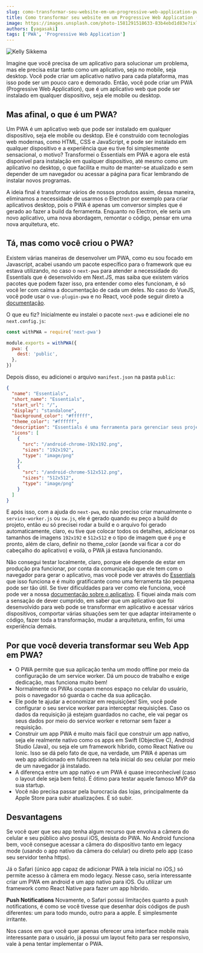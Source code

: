 ```yaml
---
slug: como-transformar-seu-website-em-um-progressive-web-application-pwa
title: Como transformar seu website em um Progressive Web Application (PWA)
image: https://images.unsplash.com/photo-1581291518633-83b4ebd1d83e?ixlib=rb-4.0.3&ixid=MnwxMjA3fDB8MHxwaG90by1wYWdlfHx8fGVufDB8fHx8&auto=format&fit=crop&w=870&q=80
authors: [yagasaki]
tags: ['PWA', 'Progressive Web Application']
---
```


![](https://images.unsplash.com/photo-1581291518633-83b4ebd1d83e?ixlib=rb-4.0.3&ixid=MnwxMjA3fDB8MHxwaG90by1wYWdlfHx8fGVufDB8fHx8&auto=format&fit=crop&w=870&q=80 "Kelly Sikkema")

Imagine que você precisa de um aplicativo para solucionar um problema, mas ele precisa estar tanto como um aplicativo, seja
no mobile, seja desktop. Você pode criar um aplicativo nativo para cada plataforma, mas isso pode ser um pouco caro e
demorado. Então, você pode criar um PWA (Progressive Web Application), que é um aplicativo web que pode ser instalado em
qualquer dispositivo, seja ele mobile ou desktop.

## Mas afinal, o que é um PWA?

Um PWA é um aplicativo web que pode ser instalado em qualquer dispositivo, seja ele mobile ou desktop. Ele é construído com
tecnologias web modernas, como HTML, CSS e JavaScript, e pode ser instalado em qualquer dispositivo e a experiência que eu
tive foi simplesmente sensacional, o motivo? Transformei o Essentials em PWA e agora ele está disponível para instalação em
qualquer dispositivo, até mesmo como um aplicativo no desktop, o que facilita e muito de manter-se atualizado e sem depender
de um navegador ou acessar a página para ficar lembrando de instalar novos programas.

A ideia final é transformar vários de nossos produtos assim, dessa maneira, eliminamos a necessidade de usarmos o Electron
por exemplo para criar aplicativos desktop, pois o PWA é apenas um conversor simples que é gerado ao fazer a build da
ferramenta. Enquanto no Electron, ele seria um novo aplicativo, uma nova abordagem, remontar o código, pensar em uma nova
arquitetura, etc.

## Tá, mas como você criou o PWA?

Existem várias maneiras de desenvolver um PWA, como eu sou focado em Javascript, acabei usando um pacote específico para o
framework que eu estava utilizando, no caso o `next-pwa` para atender a necessidade do Essentials que é desenvolvido em
Next.JS, mas saiba que existem vários pacotes que podem fazer isso, pra entender como eles funcionam, é só você ler com calma
a documentação de cada um deles. No caso do VueJS, você pode usar o `vue-plugin-pwa` e no React, você pode seguir direto a
[documentação](https://create-react-app.dev/docs/making-a-progressive-web-app?ref=yagasaki.dev/blog).

O que eu fiz? Inicialmente eu instalei o pacote `next-pwa` e adicionei ele no `next.config.js`:

```js
const withPWA = require('next-pwa')

module.exports = withPWA({
  pwa: {
    dest: 'public',
  },
})
```

Depois disso, eu adicionei o arquivo `manifest.json` na pasta `public`:

```json
{
  "name": "Essentials",
  "short_name": "Essentials",
  "start_url": "/",
  "display": "standalone",
  "background_color": "#ffffff",
  "theme_color": "#ffffff",
  "description": "Essentials é uma ferramenta para gerenciar seus projetos de forma simples e rápida.",
  "icons": [
    {
      "src": "/android-chrome-192x192.png",
      "sizes": "192x192",
      "type": "image/png"
    },
    {
      "src": "/android-chrome-512x512.png",
      "sizes": "512x512",
      "type": "image/png"
    }
  ]
}
```

E após isso, com a ajuda do `next-pwa`, eu não preciso criar manualmente o `service-worker.js` ou `sw.js`, ele é gerado
quando eu peço a build do projeto, então eu só precisei rodar a build e o arquivo foi gerado automaticamente, claro, eu tive
que colocar todos os detalhes, adicionar os tamanhos de imagens `192x192` e `512x512` e o tipo de imagem que é `png` e
pronto, além de claro, definir no theme_color (aonde vai ficar a cor do cabeçalho do aplicativo) e voilà, o PWA já estava
funcionando.

Não consegui testar localmente, claro, porque ele depende de estar em produção pra funcionar, por conta da comunicação que
ele tem com o navegador para gerar o aplicativo, mas você pode ver através do [Essentials](https://webessentials.com.br?ref=yagasaki.dev/blog) que isso funciona e é muito
gratificante como uma ferramenta tão pequena pode ser tão útil. Se tiver dificuldades para ver como ele funciona, você pode ver a nossa [documentação sobre o aplicativo](https://webessentials.com.br/download?ref=yagasaki.dev/blog). E fiquei ainda mais com a sensação de dever cumprido, em saber que um aplicativo que foi desenvolvido
para web pode se transformar em aplicativo e acessar vários dispositivos, comportar várias situações sem ter que adaptar inteiramente o código, fazer toda a transformação, mudar a arquitetura, enfim, foi uma experiência demais.

## Por que você deveria transformar seu Web App em PWA?
- O PWA permite que sua aplicação tenha um modo offline por meio da configuração de um service worker. Dá um pouco de trabalho e exige dedicação, mas funciona muito bem!
- Normalmente os PWAs ocupam menos espaço no celular do usuário, pois o navegador só guarda o cache da sua aplicação.
- Ele pode te ajudar a economizar em requisições! Sim, você pode configurar o seu service worker para interceptar requisições. Caso os dados da requisição já estejam guardados no cache, ele vai pegar os seus dados por meio do service worker e retornar sem fazer a requisição.
- Construir um app PWA é muito mais fácil que construir um app nativo, seja ele realmente nativo como os apps em Swift (Objective C), Android Studio (Java), ou seja ele um framework híbrido, como React Native ou Ionic. Isso se dá pelo fato de que, na verdade, um PWA é apenas um web app adicionado em fullscreen na tela inicial do seu celular por meio de um navegador já instalado.
- A diferença entre um app nativo e um PWA é quase irreconhecível (caso o layout dele seja bem feito). É ótimo para testar aquele famoso MVP da sua startup.
- Você não precisa passar pela burocracia das lojas, principalmente da Apple Store para subir atualizações. É só subir.

## Desvantagens

Se você quer que seu app tenha algum recurso que envolva a câmera do celular e seu público alvo possui iOS, desista do PWA. No Android funciona bem, você consegue acessar a câmera do dispositivo tanto em legacy mode (usando o app nativo da câmera do celular) ou direto pelo app (caso seu servidor tenha https).

Já o Safari (único app capaz de adicionar PWA à tela inicial no iOS,) só permite acesso à câmera em modo legacy. Nesse caso, seria interessante criar um PWA em android e um app nativo para iOS. Ou utilizar um framework como React Native para fazer um app híbrido.

**Push Notifications**
Novamente, o Safari possui limitações quanto a push notifications, é como se você tivesse que desenhar dois códigos de push diferentes: um para todo mundo, outro para a apple. É simplesmente irritante.

Nos casos em que você quer apenas oferecer uma interface mobile mais interessante para o usuário, já possui um layout feito para ser responsivo, vale à pena tentar implementar o PWA.